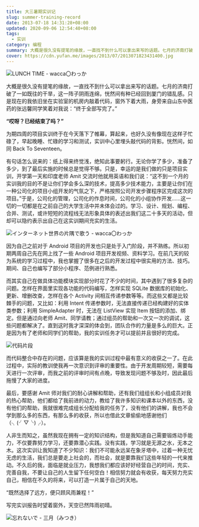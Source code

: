 ```yaml
---
title: 大三暑期实训记
slug: summer-training-record
date: 2013-07-18 14:31:28+08:00
updated: 2020-09-06 12:54:40+08:00
tags:
  - 实训
category: 编程
summary: 大概是很久没有提笔的缘故，一直找不到什么可以拿出来写的话题。七月的济南打破了一如既往的干旱，这一阵子阴雨连绵，恍然间有种已经回到厦门的错乱感。
cover: https://cdn.yufan.me/images/2013/07/2013071823431400.jpg
---
```


![LUNCH TIME - wacca〇わっか](https://cdn.yufan.me/images/2013/07/2013071823450900.jpg)

<MusicPlayer netease={571336152} />

大概是很久没有提笔的缘故，一直找不到什么可以拿出来写的话题。七月的济南打破了一如既往的干旱，这一阵子阴雨连绵，恍然间有种已经回到厦门的错乱感。只是现在的我依旧坐在实验室的机房内敲着代码，窗外下着大雨，身旁来自山东中医药的张远馨同学笑着对我说：“终于全部写完了。”

**“哎呀？已经结束了吗？”**

为期四周的项目实训终于在今天落下了帷幕，算起来，也好久没有像现在这样子忙碌了，早起晚睡、忙碌的学习和测试，实训中心里埋头敲代码的背影。恍然间，如同 Back To Seventeen。

有句话怎么说来的：纸上得来终觉浅，绝知此事要躬行。无论你学了多少，准备了多少，到了最后实施的时候总是觉得不够。只是，幸运的是我们做的只是项目实训，开学第一天和印度老师 Amit 交流时他就用英语和我们说：“这不到一个月的实训我的目的不是让你们学会多么深的技术，提高多少技术能力，主要是让你们在一种公司化的项目小组开发的气氛之下，严格按照公司开发步骤程序区完成这次的项目。”于是，公司化的管理，公司化的作息时间，公司化的小组协作开发……这一切的一切都是在之前自己的大学生活中并未体会过的。学习、设计、规划、编程、合并、测试，或许短短的流程线无法形象具体的表述出我们这二十多天的活动，但却可以隐约表示出自己在这实训期间充实的生活。

![インターネット世界の片隅で歌う - wacca〇わっか](https://cdn.yufan.me/images/2013/07/2013071823470800.jpg)

因为自己之前对于 Android 项目的开发也只是处于入门阶段，并不熟练。所以初期两周自己先在网上找了一些 Android 项目开发视频、资料学习。在前几天的较为系统的学习过程中，我也掌握了很多在之后的开发过程中很实用的方法、技巧。期间、自己也编写了部分小程序、范例进行熟悉。

而其实自己在做具体功能模块实现部分时花了不少的时间，其中遇到了很多复杂的问题。怎样在界面里实现各功能的代码编写，怎样实现 SQLite 数据库的初始化、更新、增删改查，怎样在各个 Activity 间相互传递参数等等。而这些又都是比较棘手的问题，又比如：利用 Intent 传递参数时，无法直接传递已经构建好的实体类参数；利用 SimpleAdapter 时，无法在 ListView 实现 Item 按钮的添加、绑定。但是通过向老师 Amit、同学请教；通过组员的帮助和一次又一次的调试，这些问题都解决了。直到这时我才深深的体会到，团队合作的力量是多么的巨大。正是因为有了老师和同学们的帮助，我的实训任务才可以提前并且很好的完成。

![代码片段](https://cdn.yufan.me/images/2013/07/2013071822320501.jpg)

而代码整合中存在的问题，应该算是我的实训过程中最有意义的收获之一了。在此过程中，实际的教训使我再一次意识到评审的重要性。由于开发周期较短，需要每天进行一次评审，而我之前的评审时间有点晚，导致发现问题不够及时，因此最后拖慢了大家的进度。

最后，要感谢 Amit 师对我们的耐心讲解和帮助，还有我们组组长和小组成员对我的热心帮助，他们都给了我前进的动力，教给了我许多知识和课本以外的东西，没有他们的帮助，我就很难完成组长分配给我的任务了，没有他们的讲解，我也不会学到那么多的东西，有那么多的收获，所以也借此文章偷偷地感谢他们（╮(╯▽╰)╭）。

人非生而知之，虽然我现在拥有一定的知识结构，但是我知道自己需要锻炼动手能力，不仅要靠努力学习，还要靠潜心实践。没有实践，学习就是无源之水，无本之木。这次实训让我知道了不少知识：我们不可能永远呆在象牙塔中，过着一种无忧无虑的生活，我们总是要走上社会的，而社会，就是要靠我们这些年轻的一代来推动。不久后的我，面临是就业压力，我想我们都应该好好经营自己的时间，充实、完善自我，不要让自己的人生留下任何空白！相信努力就会有收获，每天努力充实自己，相信在不久的将来，可以打造一片属于自己的天地。

“既然选择了远方，便只顾风雨兼程！”

写完实训报告时望着窗外，天空已然阵雨初晴。

![忘れないで - 三月（みつき）](https://cdn.yufan.me/images/2013/07/2013071823490400.jpg)
